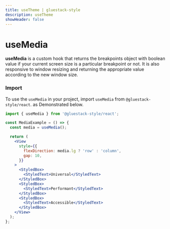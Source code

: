 ```yaml
---
title: useTheme | gluestack-style
description: useTheme
showHeader: false
---
```



<Meta title="hooks/useMedia" />

# useMedia

**useMedia** is a custom hook that returns the breakpoints object with boolean value if your current screen size is a particular breakpoint or not. It is also responsive to window resizing and returning the appropriate value according to the new window size.

### Import

To use the `useMedia` in your project, import `useMedia` from `@gluestack-style/react`. as Demonstrated below.

```jsx
import { useMedia } from '@gluestack-style/react';
```

```jsx
const MediaExample = () => {
  const media = useMedia();

  return (
    <View
      style={{
        flexDirection: media.lg ? 'row' : 'column',
        gap: 10,
      }}
    >
      <StyledBox>
        <StyledText>Universal</StyledText>
      </StyledBox>
      <StyledBox>
        <StyledText>Performant</StyledText>
      </StyledBox>
      <StyledBox>
        <StyledText>Accessible</StyledText>
      </StyledBox>
    </View>
  );
};
```
